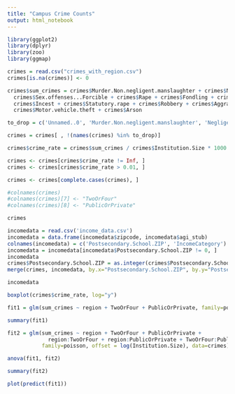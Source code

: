```yaml
---
title: "Campus Crime Counts"
output: html_notebook
---
```


```r
library(ggplot2)
library(dplyr)
library(zoo)
library(ggmap)
```

```r
crimes = read.csv("crimes_with_region.csv")
crimes[is.na(crimes)] <- 0

crimes$sum_crimes = crimes$Murder.Non.negligent.manslaughter + crimes$Negligent.manslaughter +
  crimes$Sex.offenses...Forcible + crimes$Rape + crimes$Fondling + crimes$Sex.offenses...Non.forcible +
  crimes$Incest + crimes$Statutory.rape + crimes$Robbery + crimes$Aggravated.assault + crimes$Burglary +
  crimes$Motor.vehicle.theft + crimes$Arson

to_drop = c('Unnamed..0', 'Murder.Non.negligent.manslaughter', 'Negligent.manslaughter', 'Sex.offenses...Forcible', 'Rape', 'Fondling', 'Sex.offenses...Non.forcible', 'Incest', 'Statutory.rape', 'Robbery', 'Aggravated.assault', 'Burglary', 'Motor.vehicle.theft', 'Arson', 'Campus.Name', 'UNITID', 'Postsecondary.School.State', 'OPEID', 'Unitid', 'Campus.ID')

crimes = crimes[ , !(names(crimes) %in% to_drop)]

crimes$crime_rate = crimes$sum_crimes / crimes$Institution.Size * 1000 + 0.01

crimes <- crimes[crimes$crime_rate != Inf, ]
crimes <- crimes[crimes$crime_rate > 0.01, ]

crimes <- crimes[complete.cases(crimes), ]

#colnames(crimes)
#colnames(crimes)[7] <- "TwoOrFour"
#colnames(crimes)[8] <- "PublicOrPrivate"

crimes
```

```r
incomedata = read.csv('income_data.csv')
incomedata = data.frame(incomedata$zipcode, incomedata$agi_stub)
colnames(incomedata) = c('Postsecondary.School.ZIP', 'IncomeCategory')
incomedata = incomedata[incomedata$Postsecondary.School.ZIP != 0, ]
incomedata
crimes$Postsecondary.School.ZIP = as.integer(crimes$Postsecondary.School.ZIP)
merge(crimes, incomedata, by.x="Postsecondary.School.ZIP", by.y="Postsecondary.School.ZIP")
```

```r
incomedata
```


```r
boxplot(crimes$crime_rate, log="y")

```


```r
fit1 = glm(sum_crimes ~ region + TwoOrFour + PublicOrPrivate, family=poisson, offset = log(Institution.Size), data=crimes)

summary(fit1)
```
```r
fit2 = glm(sum_crimes ~ region + TwoOrFour + PublicOrPrivate +
             region:TwoOrFour + region:PublicOrPrivate + TwoOrFour:PublicOrPrivate,
           family=poisson, offset = log(Institution.Size), data=crimes)

```

```r
anova(fit1, fit2)
```

```r
summary(fit2)
```

```r
plot(predict(fit1))
```

